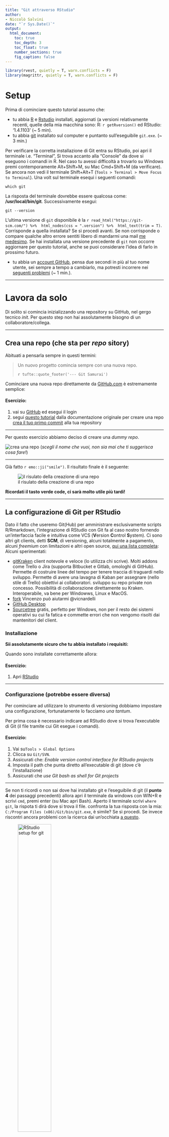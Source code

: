 ```yaml
---
title: "Git attraverso RStudio"
author:
- Niccolò Salvini
date: "`r Sys.Date()`"
output:
  html_document:
    toc: true
    toc_depth: 3
    toc_float: true
    number_sections: true
    fig_caption: false
---
```



```r

library(rvest, quietly = T, warn.conflicts = F)
library(magrittr, quietly = T, warn.conflicts = F)

```

# Setup

Prima di cominciare questo tutorial assumo che:

* tu abbia [R](https://lib.ugent.be/CRAN/) e [Rstudio](https://www.rstudio.com/products/rstudio/download/) installati, aggiornati (a versioni relativamente recenti, quelle della mia macchina sono: R: `r getRversion()` ed RStudio: '1.4.1103' (~ 5 min).
* tu abbia [git](https://git-scm.com/) installato sul computer e puntanto sull'eseguibile `git.exe`. (~ 3 min.)

Per verificare la corretta installazione di Git entra su RStudio, poi apri il terminale i.e. "Terminal", Si trova accanto alla "Console" da dove si eseguono i comandi in R. Nel caso tu avessi difficoltà a trovarlo su Windows premi contemporamente Alt+Shift+M, su Mac Cmd+Shift+M (da verificare). Se ancora non vedi il terminale Shift+Alt+T (`Tools > Terminal > Move Focus to Terminal`). 
Una volt sul terminale esequi i seguenti comandi:

```
which git
```

La risposta del terminale dovrebbe essere qualcosa come:  **/usr/local/bin/git**.
Successivamente esegui:

```
git --version
```

L'ultima versione di `git` disponibile è la `r read_html("https://git-scm.com/") %>%  html_nodes(css = ".version") %>%  html_text(trim = T)`. Corrisponde a quella installata? Se sì procedi avanti. Se non corrisponde o compare qualche altro errore sentiti libero di mandarmi una mail [me medesimo](mailto:niccolo.salvini27@gmail.com). Se hai installata una versione precedente di `git` non occorre aggiornare per questo tutorial, anche se puoi considerare l'idea di farlo in prossimo futuro.

* tu abbia un [account GitHub](https://github.com/join), pensa due secondi in più al tuo nome utente, sei sempre a tempo a cambiarlo, ma potresti incorrere nei [seguenti problemi](https://docs.github.com/en/github/setting-up-and-managing-your-github-user-account/changing-your-github-username) (~ 1 min.).

---

# Lavora da solo {data-background=##75aada}

Di solito si comincia inizializzando una repository su GitHub, nel gergo tecnico _init_. Per questo step non hai assolutamente bisogno di un collaboratore/collega.

---

## Crea una repo (che sta per _repo_ sitory)

Abituati a pensarla sempre in questi termini: 

> Un nuovo progetto comincia sempre con una nuova repo.
>
> `r tufte::quote_footer('--- Git Samurai')`


Cominciare una nuova repo direttamente da [GitHub.com](https://github.com) è estremamente semplice:

<div class="bs-callout bs-callout-exercise">
<h4>Esercizio:</h4>
1. vai su [GitHub](https://github.com) ed esegui il login
2. segui [questo tutorial](https://help.github.com/articles/create-a-repo/) dalla documentazione originale per creare una repo [crea il tuo primo commit](https://help.github.com/articles/create-a-repo/#commit-your-first-change) alla tua repository
</div>

---

Per questo esercizio abbiamo deciso di creare una _dummy repo_.

![crea una repo](./static/images/create-a-repo.png)
(*scegli il nome che vuoi, non sia mai che ti suggerisca cosa fare!*)

---

Già fatto `r emo::ji("smile")`. Il risultato finale è il seguente:


![il risulato della creazione di una repo](./static/images/create-repo-result.png)


:::bulb
**Ricordati il tasto verde code, ci sarà molto utile più tardi!**
:::

---

## La configurazione di Git per RStudio

Dato il fatto che useremo Git(Hub) per amministrare esclusivamente scripts R/Rmarkdown, l'integrazione di RStudio con Git fa al caso nostro fornendo un'interfaccia facile e intuitiva come VCS (**V**ersion **C**ontrol **S**ystem).
Ci sono altri git clients, detti **SCM**, di versioning, alcuni totalmente a pagamento, alcuni _freemium_ con limitazioni e altri open source, [qui una lista completa](https://git-scm.com/downloads/guis):
Alcuni sperimentati:

* [gitKraken](https://www.gitkraken.com/) client notevole e veloce (lo utilizza chi scrive). Molti addons come Trello o Jira (supporta Bitbucket e Gitlab, omologhi di GitHub). Permette di costruire linee del tempo per tenere traccia di traguardi nello sviluppo. Permette di avere una lavagna di Kaban per assegnare (nello stile di Trello) obiettivi ai collaboratori. sviluppo su repo private non concesso. Possibilità di collaborazione direttamente su Kraken. Interoperabile, va bene per Windowws, Linux e MacOS.
* [fork](https://git-fork.com/) Vincenzo può aiutarmi @vicnardelli
* [GitHub Desktop](https://desktop.github.com/)
* [Sourcetree](https://www.sourcetreeapp.com/) gratis, perfetto per Windows, non per il resto dei sistemi operativi su cui fa fatica e commette errori che non vengomo risolti dai mantenitori del client.


### Installazione

:::warn
**Sii assolutamente sicuro che tu abbia installato i requisiti:**
:::


<!-- <div class="bs-callout bs-callout-exercise"> -->
<!-- <h4>Esercizio:</h4> -->
<!-- 1. [Download](https://git-scm.com/downloads) Git -->
<!-- 1. Installa [RStudio](https://inbo.github.io/tutorials/installation-RStudio-admin.html) -->
<!-- </div> -->

Quando sono installate correttamente allora:

<div class="bs-callout bs-callout-exercise">
<h4>Esercizio:</h4>
1. Apri [RStudio](https://inbo.github.io/tutorials/installation-RStudio-user.html)
</div>

---

### Configurazione (potrebbe essere diversa)

Per cominciare ad utilizzare lo strumento di versioning dobbiamo impostare una configurazione, fortunatamente lo facciamo _una tantum_.

Per prima cosa è necessario indicare ad RStudio dove si trova l'executable di Git (il file tramite cui Git esegue i comandi).

<div class="bs-callout bs-callout-exercise">
<h4>Esercizio:</h4>
1. Vai su`Tools > Global Options`
1. Clicca su `Git/SVN`.
1. Assicurati che: *Enable version control interface for RStudio projects*
1. Imposta il path che punta diretto all'executable di git (dove c'è l'installazione)
1. Assicurati che *use Git bash as shell for Git projects*
</div>

---

Se non ti ricordi o non sai dove hai installato git e l'eseguibile di git (il **punto 4** dei passaggi precedenti) allora apri il terminale da windows con WIN+R e scrivi `cmd`, premi enter (su Mac apri Bash). Aperto il terminale scrivi `where git`, la rispota ti dirà dove si trova il file. confronta la tua risposta con la mia: `C:/Program Files (x86)/Git/bin/git.exe`, è simile? Se sì procedi. Se invece riscontri ancora problemi con la ricerca dai un'occhiata [a questo](http://happygitwithr.com/rstudio-see-git.html#tell-rstudio-where-to-find-git).

![RStudio setup for git](./static/images/RStudio-setup-git.png){width=50%}

---
Adesso dobbiamo dire a GitHub chi siamo, con l'obiettivo di stabilire una connessione all'account online. Per farlo git ha bisogno delle credenziali di GitHub, i.e. username e GitHub email:

<div class="bs-callout bs-callout-exercise">
<h4>Esercizio:</h4>
1. vai su `Tools > Shell` e apri shell
1. nella shell, scrivi i seguenti comandi e premi invio.
```
git config --global user.name "mygithubusername"
```
1. Sempre nella shell scrivi il seguente comando completando con la mail di registrazione e premi invio:
```
git config --global user.email "my.name@gmail.com"
```
</div>

---

![RStudio setup git shell](./static/images/Rstudio-GitShell.png){width=75%}


Mi raccomando usa il tuo **username GitHub**! Per verificare che tutta la configurazione sia andata a buon fine esegui questo comando: `git config --global --list`

Se la configirazione ha avuto esito positivo allora congratulazioni, il tuo setup è finito! 👍

---


Se ti trovi male con la configurazione da terminale recentemente il pacchetto `usethis` ha introdotto una serie di funzioni per interagire con Git e GitHub. Qui copriamo solo lo "handshake" tra Git e RStudio, ma molto copre molte alte operazioni di verisoning come la **P**ull **R**equest etc. una sezione sarà interamente dedicata al set up completo tramite `usethis`:


```r

## Installa il pacchetto se necessario (solo una volta)
## install.packages("usethis")

library(usethis)
use_git_config(user.name = "Jane Doe", user.email = "jane@example.org")

```

Per verificare la corretta configurazione esegui lo stesso comando da terminale:

```
git config --global --list
```



## Clona una repo per lavorarci in locale

Prima abbiamo inizializzato una repo online e abbiamo configurato git per cooperare con RStudio. Adesso possiamo cominciare a lavorare sul codice localmente scaricando la repo sul laptop. RStudio provvede ad occuparsi di tutto questo in una maniera molto conveniente e facile. 

<div class="bs-callout bs-callout-exercise">
<h4>Esercizio:</h4>
1. vai sulla pagina GitHub della tua nuova repo copiando l'url **HTTPS** (*ricordi il bottone di prima?*)
1. in Rstudio prosegui per `File > New Project...`, seleziona `Version Control` e scegli `Git`
1. nella prima casella in alto, copia e incolla l'url **HTTPS** (in automatico il nome della cartella che contiene il progetto viene completata)
1. naviga fino alla cartella copiata dove desideri mettere tutti i tuoi progetti/codici R.
</div>

--- 

Per avere l'indirizzo **HTTPS** di clone della repo é sufficiente cliccare sopra <span style="color: green;">code</span> e premere sul piccolo bottone accanto all'indirizzo per copiare direttamente su clipboard (in alternativa seleziona e copia tutto l'url).

![Copy the https link of a repo](./static/images/copy-repo-link.png){width=75%}

---
Un esempio di setup del progetto utilizzando una repo Git può essere questo:

![Clone a repo in RStudio](./static/images/create-project-rstudio.png){width=75%}

---

<div class="bs-callout bs-callout-exercise">
<h4>Esercizio:</h4>
Cerca la cartella che corrisponde alla git repo nella destinazione al punto 4 dell'esercizio. Il contenuto della cartella corrisponde a quello che c'è nella repo online?
</div>

---

## `.gitignore`

Quando si inizia un nuovo progetto in RStudio, ma anche in Python e tanti altri linguaggi è utile (anche se non propio indispensabile) aggiungere il file `.gitignore` se non esiste già. E' infatti possibile in fase di inizializzazione della repo online, direttamente da GitHub, creare il `.gitignore` default o custom (se hai difficoltà a comporre il file `.gitignore` assicurati di trovare un progetto simile al tu su GitHub e copia il contenuto, in alternativa naviga in [questo strumento online gratuito](https://www.toptal.com/developers/gitignore) speficificando i software che utilizzi e in automatico questo comporrà il perfetto `.gitignore`).
Il file `.gitignore` definisce tutti quei files che **non** devono finire nella repo online per diversi motivi, eccone alcuni:

- ci sono delle credenziali segrete `.Renviron` o`.Rprofile`  ( TODO: link a come storare credenziali segrete in R)
- files di sessione `.RData`
- files di logs e history `.Rhistory` e `.Rapp.history`
- file di sistema prodotti da RStudio, come`myprojectname.Rproj` 
- file specifici dell'utente `.Ruserdata`
- files temporanei creati da R Markdown, esempio: `*.utf8.md` e `*.knit.md`.
- files/ cartelle di cache come  `*_cache/` o `/cache/`
- tokens per [OAuth2 authorization](https://github.com/r-lib/httr/releases/tag/v0.3), come `.httr-oauth`
- Se stai scivendo un pacchetto: files di risposta in seguito ad un **R CMD build**, come `/*.tar.gz`; files di risposta in seguito ad un **R CMD check** come `/*.Rcheck/`
- altri che dipendono dalle esigenze specifiche del progetto espressi con una sintassi particolar, come tutti i files preceduti da "_" nel build con `bookdown`

Quindi rimandendo sullo stretto necessario se non c'è già possiamo aggiungere un file di testo (`File > New File > Text File`) rinominandolo `.gitignore` e aggiungere nel file il seguente testo `myprojectname.Rproj`, in alternativa come nell'esercizio:

<div class="bs-callout bs-callout-exercise">
<h4>Esercizio:</h4>
1. vai sul `git` pane (la tab dove c'è scritto Git), 
1. tasto destro sopra il file `....Proj` e seleziona nel men+ a tendina `Ignore...`
1. controlla se iul contenuto del `.gitignore` è correttamente aggiornato, poi clicca `Save`.
</div>

---

Visto che il nostro porgetto dummy èp rinominato `favourite-fruit-color`, il corrispondente `.Rproj` file è `favourite-fruit-color.Rproj`. Cliccando il tasto destro del muose sul file è possibile selezionare ignora:

![Ignore a file](./static/images/gitignore-rstudio1.png){width=75%}

---

Linee guida su quando è necessario usare il file `.gitignore`:

* in ogni linguaggiuo di progrannazione dove alcuni files dono *derivati* di altri
* quando ci sono informazioni sensibili che non devono assolutamente essere condivise e non possono essere immagazzinate negli scripts (passwords di Accounts, di database, tokens di Dropbox, etc...)
* quando c'è una cartella con files di grandi dimensioni che non deve finire nella history (bensì backed up da qualche altra parte)
* una cartella con files temporanei o con esempi come _temp/_ o _*-Ex.R_

---

Nota che la sintassi del `.gitignore` è molto intuitiva e permette tramite wildcards di estendere l'ingnore a tutti i files con la medesima estensione ( per esempio `*.Rproj`) o con il medesimo prefisso o suffisso.

![Update .gitignore](./static/images/gitignore-rstudio2.png){width=75%}

---

Controllla il contenuto del `.gitignore`, se sei soddisfatto premi `Save`:

![Update .gitignore](./static/images/gitignore-rstudio2.png){width=75%}

---

## Fa il **commit**

Visto che il `.gitignore` è stato modificato git ha registrato un cambiamento nella <span style="color: green;">repo locale</span> che non è nella <span style="color: red;">repo online</span> di GitHub.
Allora data la nuova aaggiunta/modifica del presistente `.gitignore` possiamo fare il `commit` di questo cambiamento e fornire un messagio ce spieghi il cambiamento fatto.

<div class="bs-callout bs-callout-exercise">
<h4>Esercizio:</h4>
1. Vai sul `git` pane
1. Spunta la casella accanto a `.gitignore`
1. Clicca `Commit`
1. Aggiungi un messaggio premendo su `commit message` e clicca commit
1. Clicca `Close` per rimuovere il summary del commit
</div>

---

Adesso lo stato del `.gitignore` prima che il file venga committato è giallo con un punto interrogativo accanto. Questo significa che Git ha notato un cambiamento/aggiunta di quel file.

![Local commit](./static/images/commit-rstudio1.png){width=75%}

---

Spuntando la casella accanto al `.gitignore` (oppure selezionandolo e premendo invio) e cliccando su commit si apre una finestra di dialogo dove viene chiesto a destra di inserire un messaggio di commit. 
(rivdere) 
Ogni messaggio di commit ha un header, cioè un titolo dove viene spesso riassunto il cuore di quello che è stato fatto per poi lasciare uno spazio bianco sotto l'headere ed elencare con un elenco puntato e numerato quali sono materialemente le operazioni fatte o il motivo. Il messaggio di commit è una vera e propria **arte** deve essere _semplice_, _chiaro_ e sempre nell'ottica di far capire ad un terzo, molto probabilmente te nel futuro cosa tu abbia fatto e perchè lo hai fatto. [Questo post](https://chris.beams.io/posts/git-commit/) può aiutarti a scrivere in maniera più efficace un commit seguendo alcune linee guida.
Alcuni SCM (non quello intgrato nella IDE di RStudio) prevedono la possibilità di creare un template per il commit, cosicchè ogni volta che un file o un gruppo di files viene committato un template di commit viene generato e il processo di revisione del codice è meglio struttuato e più riproducibile. 
Dietro questa semplice operazione ci sono 


![Local commit](./static/images/commit-rstudio2.png){width=75%}

---

Dopo questo abbiamo una piccola panoramica tecnica di quello che sta succedendo (quello che è stato aggiunto, quello che è stato tolto, quello che è stato modificato)

![Local commit](./static/images/commit-rstudio3.png){width=75%}

---
E buona pratica **committare spesso**. Questo permette di spezzettare la logica dello sviluppo del software in tante e piccole singole operazioni su cui si può intervenire in maniera stagna. L'uso frequente di commits permette anche di evitare alcuni probelmi comuni sia di GitHub che di RStudio. Un problema è il tempo di attesa del commit, infatti il git pane di RStudio è molto pratico ma non è ottimizzato. Fare un commit molto grosso con tanti files potrebbe richiedere molto tempo e in alcuni casi git potrebbe sputare un errore. (related issue)

La documentazione è un aspetto cruciale dello sviluppo di ogni software, prima ancora che per gli altri **per te stesso**. Il file `README.md`  ti aiuta a capire lo scopo del progetto. Adesso possiamo provare a modificare il file `README.md` localmente e procedere alla stessa maniera.

<div class="bs-callout bs-callout-exercise">
<h4>Esercizio:</h4>
1. Aggiorna il file `README.md` direttamente da dentro RStudio
1. Commit i cambiamenti
</div>

---


Ricorda che il report dei cambiamenti nel panel in basso barra in rosso le linee di codice che sono sparite dal file e in verde quelle aggiunte o modificate:

![Local commit](./static/images/commit-rstudio4.png){width=75%}

---

## Push dei cambiamenti su GitHub

Nota che `git` ti avverte che *your branch is ahead of 'origin/master' by 2 commits*, questo significa che ancora i tuoi cambiamenti sono in fase di stage, devono ancora essere trasmessi alla repo di GitHub online. Per trasmettere i cambiamenti a GitHub premi `push`.

<div class="bs-callout bs-callout-exercise">
<h4>Esercizio:</h4>
1. Clicca `push` nel `git` pane
1. Vai su GitHub all'indirizzo della tua repository e verifica il commit, il messaggio e i cambiamenti
</div>

---

RStudio successivamente ti avverte sullo stato dei tuoi commits locali rispetto a quelli mandati `push`ed a GitHub:

![Push](./static/images/push-rstudio1.png){width=75%}

---

Adesso su GitHub il `README.md` è aggiornato? Dove si trova la panoramica dei commits sulla repo online?

![Verify your commits on GitHub](./static/images/local-commit-on-github.png){width=75%}

---

## Configurazioni Addizionali - metti da parte la password 🔑

Non è per caso noioso tutte le volte rimettere la propria password ogni volta che viene `push`ato qualcosa alla repo?  
Fortunatamente così come per _Username_ e _mail_, anche con la password è possibile fare la stessa cosa usando il protocollo sicuro **HTTPS**.

<div class="bs-callout bs-callout-exercise">
<h4>Esercizio:</h4>
1. Clicca su `More` nel `git` pane e seleziona `Shell`
1. Scrivi `git config --global credential.helper store` e premi invio
1. Scrivi `exit` e premi invio per uscire dalla shell
</div>

La prossima volta che `git` avrà bisogno delle tue credenziali **te le chiederà solo una volta** e le manterrà per tutte le operazioni successive.

---

Il bottone "More" ha il simbolo di un **ingranaggio** ⚙️: 

![Store credentials](./static/images/https-credentials-rstudio1.png){width=75%}


---

## Crea un commit logico

Come anticipato prima, la buona pratica di sviluppo di software prevede di committare spesso e mappare in modo chiaro e sintetico la relazione tra problema da risolto e codice cambiato/aggiunto. Tuttavia alcune volte questo prevede che l'aggiunta di cambiamenti alla codebase avvenga in due diversi commits. L'interfaccia di RStudio include anche la possibilità di specificare qualche linea di codice nel messagio del commit:

![Logical commit 1](./static/images/logical-commit-rstudio.png){width=75%}

---

Per riassumere, le diverse fasi che intercorrono tra una operazione di commit e la successiva possono essere:

- `stage xyz`: aggiungi xyz dal commit
- `unstage xyz`: rimuovi xyz dal commit
- `discard xyz`: revert (ritorna indietro) rispetto ai cambiamenti su xyz ( `r emo::ji("warning")` stai attento, questo non può essere riportato indietro! `r emo::ji("warning")` )

E `xyz` può essere

- una `linea` singola
- una `selezione` di linee
- un `chunk` di codice
    - RStudio si occuperà di spezzare i cambiamenti in più chunks
    - I chunks sono definiti come 10 linee di codice non cambiate tra gli effettivi cambiamenti

---

<div class="bs-callout bs-callout-exercise">
<h4>Esercizio:</h4>
1. Effettua due differenti cambiamenti al `README.md` localmente
1. Crea un `commit` per ogni cambiamento tale che:
    1. Seleziona il cambiamento e mettilo in `stage`
    1. Aggiungi un messaggio di `commit` e clicca su `Commit`
1. non `Push`are (ancora...)
</div>

---

## Crea un Conflitto

Alcune volte accade, soprattuto in ambienti molto collaborativi o con tanti contributori che più collaboratori lavorino sulle stesse linee di codice. Non c'è da preoccuparsi, adesso impariamo ad amministrare i conflitti e risolverli. Lo faremi creandone uno.

<div class="bs-callout bs-callout-exercise">
<h4>Esercizio:</h4>
Aggiorna il `README.md` direttamente online su GitHub, sulla stessa identica linea che hai cambiato nell'esercizio precedente.
</div>

---

Se non ti ricordi o non sai come si fa un cambiamento online, per favore controlla [questo tutorial](https://help.github.com/articles/create-a-repo/#commit-your-first-change). Guarda poi i risultati online del commit. Ricorda che non c'è  bisogno di spingere i cambiamenti  `Push`ando il commit, siamo già online, non serve, infattic contestualmente `Push`ando cambia immediatamente il contenuto della repo.

![Commit to create conflict](./static/images/commit-to-create-conflict.png){width=75%}

---

<div class="bs-callout bs-callout-exercise">
<h4>Esercizio:</h4>
Torna indietro su Rstudio e prova a spingere (click `push`) i cambiamenti locali.
</div>

---
Git ti aiuta avvertendoti che ci sono dei cambiamenti remoti ( _remote changes_ ) sulla stessa repo.

![Conflict](./static/images/conflict-rstudio1.png){width=75%}

---

<div class="bs-callout bs-callout-exercise">
<h4>Esercizio:</h4>
Clicca su `Pull` per tirare i cambiamenti dentro la tua repo GitHub (fare il download) 
</div>

Git ti notifica un conflitto i.e. **CONFLICT** e ti chiede cosa vuoi fare, le operazioni da fare sono 2:

1. Metti a posto il conflitto
1. Commit del risultato dopo aver messo a posto il conflitto

![Conflict](./static/images/conflict-rstudio2.png){width=75%}

---

Adesso con calma va risolto il conflitto!

Ogni conflitto è sempre evidenziato con la seguente sintassi:

```
<<<<<<< HEAD
il tuo codice locale
=======
il codice che esiste su GitHub
>>>>>>> origin/master
```x

Per risolvere il conflitto devi decidere quale delle due versioni ti convince di più viceversa e quale vuoi scartare.

---

<div class="bs-callout bs-callout-exercise">
<h4>Esercizio:</h4>
1. Apri il `README.md` in RStudio:

        <<<<<<< HEAD
        A simple analysis to visualize my favourite fruit colour.
        =======
        A simple analysis to discover my favourite fruit color.
        >>>>>>> origin/master

2. Scegli solo la _versione_ preferita (in questo caso quella su GitHub):

        A simple analysis to discover my favourite fruit colour.

3. Committa il risultato
4. Clicca su `Push` per aggiornare GitHub
</div>

Se tu dovessi incontrare nuovi conflitti in futuro utilizza il semplice _modus operandi_ che hai appena visto.

---

## Aggiungi un nuovoi file

Durante lo sviluppo di un progetto nuovi files sono introdotti, pure questi necessitano di un controllo di versione!.
Le nuove cartelle insieme ai files possono essere aggiunte e successivamente committate, esattamente come ogni altro cambiamento.

Spuntando la casella accanto al nuovo file/cartella appena aggiunto viene messo in fase `stage`. Mettere in `stage` una nuova cartella metterà in automatico ogni file contenuto nella cartella. 
Tuttavia RStudio non ti permetterà di mettere in `stage` una cartella vuota!

<div class="bs-callout bs-callout-exercise">
<h4>Esercizio:</h4>
1. Aggiungi il file `fruits.csv` all'interno di `/data` (subdirectory)
1. Aggiungi un collegamento a file `README.md` (usando il path relativo), menzionando la funzione del file
1. Adesso Commit tutti e due i cambiamenti (il nuovo file `fruits.csv`  e le modifiche apportate al `README.md`) in un singolo messaggiio di commit
</div>
---

RStudio provvede ad informati circa lo status dei files

- `README.md` file è stato cambiato (<span style="color: blue;">M</span>odified)
- `data/` è per il momento sconosciuto a git (*Question mark* <span style="color: yellow;">?</span>)

![Add a file](./static/images/add-file-rstudio1.png){width=75%}

---

Sputando tutti e due li farà diventare pronti per il commit. Ricorda che `data/fruits.csv` diventa verde visto che viene <span style="color: green;">A</span>ggiunto:

![Add a file](./static/images/add-file-rstudio2.png){width=75%}

---

## Adatta l'ultimo commit

Succede spesso che vengano committate linee di codice ma ci si dimentichi di altre o che quelle stesse necessitino una piccola revisione. Git provvede attraverso l'abilità `amend` modificando il precedente commit con gli adattamenti necessari.

<div class="bs-callout bs-callout-exercise">
<h4>Esercizio:</h4>
1. Fai un cambiamento in `fruits.csv`
1. `Commit` come sempre, ma **spunta** la casella `amend previous commit` (accanto al bottone `Commit`)
</div>


:::warn
**Attenzione:**  non lo fare per commits che sono già stati pusha, altrimenti incorri in un conflitto!
:::



---

Poi, accanto all bottone `Commit`, spunta l'opzione `amend` previous commit:

![Add a file](./static/images/amend-commit-rstudio.png){width=75%}

<!-- <div class="question">`  -->

<!-- 1. Prima domanda? -->
<!-- 1. Seconda domanda? -->

<!-- </div>` -->


---

## Guarda l'history

Uno dei vantaggi di usare uno strumento di verion control con commits regolari è poter avere la cronostoria di tutto il lavoro sul progetto. E' possibile infatti guardare l'History (la serie di commits) sia online che in locale su RStudio.

<div class="bs-callout bs-callout-exercise">
<h4>Esercizio:</h4>
1. All'interno di RStudio clicca su `history`, nel `git` pane 
1. Sulla pagina della repo controlla la lista dei commits 
</div>

---

Nota la preseza di `History` due volte nella seguente immagine:

- Come pane separato (la storia di tutti i comandi R eseguiti nella sessione): non ha niente a che fare con Git ❌
- All'interno del `git` pane (la history dei commits) ✔️

![View history](./static/images/history-rstudio1.png){width=75%}

---

Clicca su ciascuno dei commits per vedere le modifiche apportate, tieni d'occhio in alto a sinistra il flusso dei commits.

![View history](./static/images/history-rstudio2.png){width=75%}

---

## Crea un branch

### Come si fa un nuovo branch?

E' buona pratica **tutte le volte** che si lavora su codice proprio o altrui lavorare su branches _a scadenza_. Questo ti permette di sperimentare liberamente finchè non sei soddisfatto, senza però compromettere il `master` branch (il codice principale, dove è contenuta versione stabile del codice). Per "a scadenza" s'intendono modifiche sul codice di un progetto/analisi che hanno vita breve, cioè che auspicabilmente in un momento successivo possano essere riunite al branch principale (`master`) o scartate.


<div class="bs-callout bs-callout-exercise">
<h4>Esercizio:</h4>
1. Clicca su `New branch` symbol* (accanto al nome corrente del branch)
1. Assegna un nome al nuovo branch (minuscolo e senza spazi, vanno bene under traits)
1. Mantieni il remoto come `origin`
1. Spunta la casella `Sync branch with remote`
1. Clicca su `Create`
</div>

*il simbolo `New branch` è questo:
![](./static/images/rstudio_branch_symbol.png)

---

Assicurati che il nome del branch abbia senso rispetto ai cambiamenti che pianifichi di fare. E' buona pratica adottare una sintassi standard per nomi di branch che vuole:

- Tutti i caratteri minuscoli
- Non più di 20 caratteri
- Nessuno spazio
- se nome composto usare snake cases ( `_` o  `-` )

In questo esempio decidiamo di chiamarlo: `analysis-script`.

![Create branch](./static/images/branch-rstudio3.png){width=75%}

---

:::warn
**Attenzione**: Alcune versioni precedenti di RStudio non hanno la funzionalità di creare branch! 
In questo caso o aggiorni RStudio alla ultima versione o utilizzi la `Shell` per creare un nuovo branch.
:::

<div class="bs-callout bs-callout-info">
<h4>Approccio per creare un nuovo branch da Shell:</h4>
1. Apri la `Shell`
1. Crea un new `branch` da `checkout`
    ```
    git checkout -b analysis-script
    ```
1. Verifica la creazione del branch vedendoli tutti con: `git branch`
1. Scrivi `git push -u origin analysis-script` per attivare `Push`/`Pull` sul branch

L'approccio con la Shell per creare un nuovo branch:
![Create branch](./static/images/create-branch-rstudio.png){width=75%}

Questo attiverà anche i bottoni `pull` and `push`. Da ora in poi si può committare liberamente sul branch seguendo il _modus operandi_ visto finora.

:::bulb
**Ricorda**: Da ora in poi tutti i cambiamenti che farai saranno registrati sul nuovo branch, pertanto quando farai un commit e pusherai alla repo remota potrai vedere i rispettivi cambiamenti cambianto il branch anche su Github, cioè passando da `master` a `analysis-script` nella repo online.
:::

![First push branch](./static/images/branch-first-push-rstudio.png){width=75%}
</div>

---

Adesso possiamo lavorare sul nuovo branch e cominciare a cambiare o aggiungere files.

<div class="bs-callout bs-callout-exercise">
<h4>Esercizio:</h4>
1. Aggiungi un file di analisi nella subdirectory  `/src`
1. `Commit` i cambiamenti al nuovo branch
1. Clicca `Push` per mandare i cambiamenti a GitHub 
1. Procedi su GitHub, cerca il nuovo branch e verifica il commit
</div>

---

### Gli effetti di cambiare branch

La prima volta che è cambiato un branch si notano files che spariscon, non ti preoccupare, non hai perso niente, adesso ti chiederai cosa sia succeso a quei file. 
Git si prende cura di farti vedere solo quei files che sono rilevanti per quel branch attivo, 
Nel prossimo esercuzio vedremo questa proprietà più in dettaglio.

<div class="bs-callout bs-callout-exercise">
<h4>Esercizip:</h4>
1. Clicca nel dropdwon menu sul the `git` pane (in alto a destra)
1. Cambia nuovamente il branch selezionando `master`, `(LOCAL BRANCHES) -> master`
1. Verifica la struttura delle cartelle in locale nel file explorer, dove sono andati a finire i files aggiunti?
1. Adesso cambia ancora il branch ritornando sul nuovo branch (in the example i.e. `analysis-script`)
1. Riverifica la struttura delle cartelle col file explorer, dove sono i files ora?
</div>

---

Come nel nostro esempio, il nome del branch è `analysis-script`, il dropdown menù segnala che ci troviamo nel branch attivo, cioè `analysis-script`. Adesso cliccandoci vediamo tutti i branch correnti, nell'esempio due: `master` (il principale) e `analysis-script` il nostro dev. `dev` viene spesso usato come nome per `dev`eloping branches.
Clicchiamo su `master`.

![Switch branch](./static/images/branch-rstudio1.png){width=75%}

---

RStudio fornisce le informazioni sullo switch di branch appena effettuato verso `master` segnalandoci: 

* Che il branch da cui siamo appena partiti `analysis-script` è **avanti** di 1 commit rispetto al `master`, quello dove siamo ritornati.
* log di notifica di passaggio: adesso siamo in `master`


![Switch branch](./static/images/branch-rstudio2.png){width=75%}
:::warn

**Attenzione**: se qualcosa non torna riverifica che il lavoro che hai svolto aggiungendo files in `/src` sia effettivamente sul branch `your-new-branch-name`.
:::


---

## **P**ull **R**equests (PR)

Quando sei soddisfatto del lavoro sul branch di sviluppo, allora è il momento di unire (merge) i cambiamenti dal branch `analysis-script` a `master` (che ricordiamo essere le _versione stabile_ del codice). Assolutamente **MAI** unire i cambiamenti oin locale, piuttosto vai **SEMPRE** su GitHub nel branch online e effettua la `Pull Request`.
---

### Crea una **P**ull **R**equest

<div class="bs-callout bs-callout-exercise">
<h4>Esercizio:</h4>
1. Clicca su `push` (se non l'hai ancora fatto)
2. Vai su [Github](https://github.com/), e naviga all'indirizzo della tua repo online
3. Crea una `pull request` online
</div>

---

GitHub verosimilmente ti suggerirà un bottone verde `Compare & Pull request` sulla pagine scontornato da un riquadro giallo. Se non lo vedi puoi comunque inizializzare una pull request direttamente da lì. Fare una Pull Request significa unire il branch di sviluppo col branch della versione stabile del codice ed è sostanzialmente _il cuore di ogni contribuzione Open Source._

![Check Github message pull request](./static/images/pull-request-intro.png){width=75%}

---

Nella finestra di dialogo riassumi in poche linee i cambiamenti apportati con la `Pull request` integrando le informazioni già inserite nel commit al branch di sviluppo. Successivamente clicca su `Create pull request`. Quello che stai facendo under the hood è chiedere il permesso al propietario della repo (te medesimo) di approvare ed unire i cambiamenti fatti dall'utente che ha creato la Pull Request (te medesimo).

![Adapt Github message and start pull request](./static/images/pull-request_message.png){width=75%}

---

### Rivedere e approvare la PR

Finchè lavori da solo puoi essere abbastanza sicuro dei cambiamenti che fai e puoi in automatico evitare di rivedere la PR. Del resto controllore concide con controllante. Tuttavia questo può essere un buon momento per richiedere il controllo di qualcun'altro e stabilire dei check automatici dopo che il terzo soggetto che controlla ha effettivamente controllato (_automated checks_).

<div class="bs-callout bs-callout-exercise">
<h4>Esercizio:</h4>
1. Rivedi il tuo stesso codice!
2. Se va bene, allora unisci (merge) la `Pull request`. 
3. Non dimenticarti di rimuovere il branch che hai appena unito (Github te lo chiedo subito dopo)
</div>

---

![See pull request](./static/images/pr.png){width=75%}


---

### Includi il tuo auto-verificato lavoro su `master`

Per il momento i tuoi cambiamenti sono integrati sul `master` online (solo su GitHub), ma non in locale (sul branch `master` del tuo progetto/analisi)
Allora a questo punto devi aggionare il tuo `master` locale:


<div class="bs-callout bs-callout-exercise">
<h4>Esercizio:</h4>
1. In Rstudio, cambia dinuovo il branch su `master` (operazione vista prima, da `Git` pane)
1. Clicca su `Pull`
1. Cancella il branch _scaduto_ (altrimenti all' n-esimo cambiamento avrai una lista infinita di branch). Apri la shell ed esegui:
    ```
    git branch -d analysis-script
    ```
</div>

![git pull](./static/images/pull-rstudio.png){width=75%}

---

# Lavora con un Collaboratore {data-background=#c2c444}

---

## Invita un collaboratore

Finora hai imparato le principali operazioni per fare un uso personale, efficace e consapevole di Git con GitHub. Adesso possiamo fare un salto in avanti e creare un ambiente di collaborazione.


<div class="bs-callout bs-callout-exercise">
<h4>Esercizio:</h4>
* Alleati con due o più persone
* Lascia che una persona inviti le altre, fornendogli informazioni su permessi di scruttura e lettura come in [questo articolo](https://help.github.com/articles/inviting-collaborators-to-a-personal-repository/)
</div>

---

All'indirizzo della tua repo, in particolare nel pane `Settings`, nella colonna sinistra appare `Collaborators`. Previa richiesta di login è possibile invitare collaboratori e amministrare i tuoi diritti e quelli dei tuoi collaboratori.

![Invite collaborator](./static/images/invite-collaborator.png){width=75%}

---

Qunado sei invitato a collaborare ti è richiesto di accettare l'invito `Accept invitation` per cominciare a lavorare sulla repo.

![react to collaborator](./static/images/react-collaborator.png){width=75%}

---

## Issues (problemi)

Le issues sono comunemente utilizzate per molteplici scopi: allertare un collega di un <span style="color: red;">bug</span> sul codice, <span style="color: green;">proporre novità</span> o 
<span style="color: orange;">discutere di temi specifici dell'analisi</span>.
Tuttavia recentemente GitHub ha deciso di assegnare ad ogni azione un suo preciso posto, standardizzado così l'allocazione delle risorse del progetto. E' anche vero che la buona pratica di mettere le risorse dove _è giusto che stiano_ lascia spazio all'uso comune che i developers fanno degli spazi prima che i cambiamenti ci fossero, per questa ragione le issues raccolgono in sè anche contenuti che non hanno esattamente a che fare con problemi, piuttosto con soluzioni come le `Feature Request` (**FR**) o discussioni.
In particolare i cambiamenti riguardano:

- le `issue`s rimangono esattamente dove erano, ma per loro è possibile scrivere un template (blog post) che faccia in modo di facilitare sia la compilazione dell'utente (`reprex`) che la ricezione del problema del maintainer. Per abilitare e modificare i template per issues (ed altri) è `Settings > Options > Features`. Le `issues` ricorpono il ruolo di <span style="color: red;">bug</span> e di <span style="color: green;">Feature Request</span>.
- le <span style="color: orange;">discussioni</span> che riguardano la metodologia adottata nel progetto/analisi hanno un nuovo luogo: `Discussion`, attivabile spuntando la cassella al medesimo percorso dei templates. Tuttavia l'adozione non è ancora largamente diffusa quindi spesso le stesse discussioni finiscono dentro le `issue`s.  
- le informazioni che riguardano il progetto/analisi possono essere contenute nella sezione Wiki (attivabile allo stesso percorso). Tuttavia, se il progetto non è mastodontico, è uso comune includere la documentazione nel `README.md` o dedicare un sito al progetto con la documentazione da attaccare alla repo (molto diffuso per i pacchetti).

Le


:::warn
**Attenzione**: Ogni developer può includere le proprie linee guida su come e dove contribuire (o sottoforma di bug report, di feature request o di PR), alla repo in un foglio markdown nominato `CONDUCT.md`
dove è tenuto anche a specificare i toni e i termini a cui la discussione si deve attenere (tema molto caro per gli autori americani). Occorre anche ricordare che le linee guida della "buona contribuzione" sono in continua evoluzione e specifiche di ogni linguaggio e di ogni comunità attorno al linguaggio, per questi motivi è una buona mossa adottare le buone pratiche promosse dai maggiori contributori.
:::


<div class="bs-callout bs-callout-exercise">
<h4>Esercizio:</h4>
* Solleva un problema sul codice tramite una `issue` online
* Assegna alla issue la rispettiva `label`
* Assegna un collaboratore/collega alla `issue` cosicchè se ne occupi!
</div>

---
## Cambiamenti Online

Se non c'è coinvolgimento di codice nella risoluzione del problema (`issue`) sollevato da un utente allora questo pul essere completamente svolto online da GitHub tramite la sezione dedicata:

<div class="bs-callout bs-callout-exercise">
<h4>Esercizio:</h4>
* Fai un adattamento ad un file
* Proponi una `pull request` e assegnala ad un collaboratore
* Unisci (`master`) il cambiamento al `master` branch
</div>

---

## Adattamenti locali

In questa sezione ogni singolo passo fatto finora viene messo insieme simulando una collaborazione per un progetto. I semplici passi proposti standardizzano e guidano un _modus operandi_ sicuro, efficiente, efficace e _in linea coi tempi_ per affrontare progetti in ambienti open source o meno data la stack di tecnlogie che abbiamo a disposizione.

:::warn
**Attenzione**: Si lavora SEMPRE in locale e poi si fa merge dei branch online. Ripeti questa cantilena per il numero di volte che vuoi fare un cambiamento.
:::

---

Riassumendo tutto, ecco la sequenza di operazioni affrontate nelle sezioni precedenti che compongono il naturale sviluppo di un software (anche su R):

<div class="bs-callout bs-callout-exercise">
<h4>Passo dopo Passo:</h4>
* Come collaboratore, `clone` la repo in locale sul tuo computer
* Crea un nuovo `branch` in locale
* Adatta il file sulla base del cambiamento che vuoi apportare
* `Commit` del cambiamento
* `Push` del `branch` alla repo remota (GitHub online)
* Vai alla repo GitHub e crea la `Pull request`
* Rivedi il tuo lavoro, completa un messaggio esaustivo e approva la `Pull request` se ti soddisfa.
* Cancella il `branch` _scaduto_
* Aggiorna il tuo lavoro in locale facendo `Pull`
* Controlla se gli adattamenti sono stati trasmessi in locale e corrispondono a quelli in remoto (su GitHub)
</div>


---

## Workflow da RStudio

Gli steps riassunti prima forniscono un workflow generale di come si contribuisce ad una repository su GitHub secondo le [sue stesse linee guida](https://guides.github.com/introduction/flow/). Tuttavia, quando si lavora ad un progetto, non è detto che le cose siano state messe in piedi esattamente come abbiamo fatto noi; per questo motivo ho composto un uno spazio separato con [un workflow](./workflow_rstudio.html) che auspicabilmente copre alcuni scenari non visti nei semplici passi visti prima.
---

## Release (Rilascio della versione)

Quando ti ritieni soddisfatto dello stato del tuo progetto/analisi, allora puoi scegliere di rilasciarlo con un Release.
I Release sono dei _checkpoints_ delle versioni del codice che aiutano _in primis_ te a tenere traccia delle pietre miliari raggiunte nello sviluppo del codice e _in secundis_ per gli utenti che auspicabilmente usufruiscono del tuo codice e possono scegliere quale release utilizzare (ed evitare, per esempio, problemi di compatibilità).
I release possono coinvolgere:

* Per Pubblicazioni (DOI)
* For code/software development versions
* For course notes

Dato che il release non è una questione di sostanza, sebbene utilissimo, ti reindirizzo verso [un tutorial](https://help.github.com/articles/creating-releases/) dalla documentazione originale di GitHub, verso [un altro](https://r-pkgs.org/release.html#:~:text=If%20you%20use%20GitHub%2C%20go,tag%20%2Da%20v1.2.3%20.) se l'interesse è quello di rilasciare una versione di un pacchetto.

---

# Alcune ottime regole per **collaborare in maniera efficiente, efficace ed educata**:

* Committa _spesso_, e committa _pochi contenuti_ alla volta
* Non mixare più contenuti nello stesso commit
* Rifletti sul messaggio di commit
* Committa sempre su branch nuovo, mai sul `master` branch.
* Aggiungi sempre nuove features dal `master` branch, mai dal `dev` (a meno di accordi particolari con il manutentore).
* Fai in modo di lavorare sempre sul tuo `branch`.
* Non unire mai la `pull request` di qualcun'altro senza il consenso degli altri.
* Non tenere aperti `branch` scaduti (in gergo tecnico, se lo fai crei debito tecnico)

---

> Che la Git sia con te
>
> `r tufte::quote_footer('--- Yoda')`

![che la forza sia con te, Yoda](https://i.imgflip.com/tas66.jpg)






